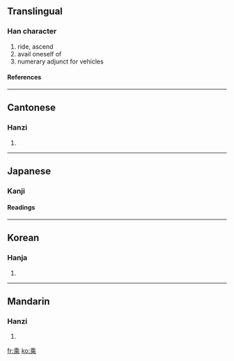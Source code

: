 {{see|乗}}<!-- may be replaced by zh-forms -->

==Translingual==
===Han character===
{{Han char|rad=丿|as=09|sn=10|four=2090<sub>1</sub>|canj=竹木中心 (HDLP)}}
# ride, ascend
# avail oneself of
# numerary adjunct for vehicles
====References====
{{Han ref|kx=0083.090|dkj=00154|dj=0166.400|hdz=10040.010|uh=4E58|ud=20056|bh=ADBC|bd=44476}}
----
==Cantonese==
===Hanzi===
{{yue-hanzi|jyut=|y=sing4, sing6}}
# {{defn|Cantonese}}
----
==Japanese==
===Kanji===
{{ja-kanji|grade=|rs=丿09}}
====Readings====
{{ja-readings|on=[[じょう]] (jō), [[しょう]] (shō)|kun=[[のる]] (noru)}}
----
==Korean==
===Hanja===
{{ko-hanja|hangeul=승|rv=seung|mr=sŭng}}
# {{defn|Korean}}
----
==Mandarin==
===Hanzi===
{{cmn-hanzi|pin=chéng (cheng2), shèng (sheng4)|wg=ch'eng<sup>2</sup>, sheng<sup>4</sup>|y=}}
# {{defn|Mandarin}}

[[fr:乘]]
[[ko:乘]]